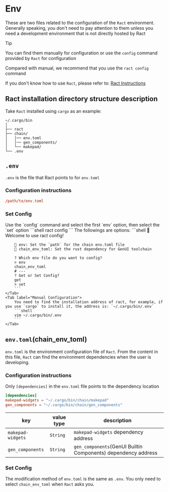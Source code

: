 
# Env

These are two files related to the configuration of the `Ract` environment. Generally speaking, you don't need to pay attention to them unless you need a development environment that is not directly hosted by Ract

> [!TIP]
>
> You can find them manually for configuration or use the `config` command provided by `Ract` for configuration
>
> Compared with manual, we recommend that you use the `ract config` command
>
> If you don't know how to use `Ract`, please refer to: [Ract Instructions](zh/tools/ract/introduction#Instructions)

## Ract installation directory structure description

Take `Ract` installed using `cargo` as an example:

```
~/.cargo/bin
│
├── ract
├── chain/
│   │── env.toml
│   │── gen_components/
│   └── makepad/
└── .env
```

## `.env`

`.env` is the file that Ract points to for `env.toml`

### Configuration instructions

```toml title=".env"
/path/to/env.toml
```

### Set Config

<Tabs>
    <Tab label="ract config">
        Use the `config` command and select the first `env` option, then select the `set` option
        ```shell
        ract config
        ```
        The followings are options:
        ```shell
        🥳 Welcome to use ract config!

        🔸 env: Set the `path` for the chain env.toml file
        🔸 chain_env_toml: Set the rust dependency for GenUI toolchain

        ? Which env file do you want to config?  
        > env
        chain_env_toml
        # ---
        ? Get or Set Config?  
        get
        > set
        ```
    </Tab>
    <Tab label="Manual Configuration">
        You need to find the installation address of ract, for example, if you use `cargo` to install it, the address is: `~/.cargo/bin/.env`
        ```shell 
        vim ~/.cargo/bin/.env
        ```
    </Tab>
</Tabs>

## `env.toml`(chain_env_toml)

`env.toml` is the environment configuration file of `Ract`. From the content in this file, `Ract` can find the environment dependencies when the user is developing.

### Configuration instructions

Only `[dependencies]` in the `env.toml` file points to the dependency location

```toml title="env.toml"
[dependencies]
makepad-widgets = "~/.cargo/bin/chain/makepad"
gen_components = "~/.cargo/bin/chain/gen_components"
```

|key|value type|description|
|---|-----|---|
|`makepad-widgets`|`String`|`makepad-widgets` dependency address|
|`gen_components`|`String`|`gen_components`(GenUI Builtin Components) dependency address|

### Set Config

The modification method of `env.toml` is the same as `.env`. You only need to select `chain_env_toml` when `Ract` asks you.